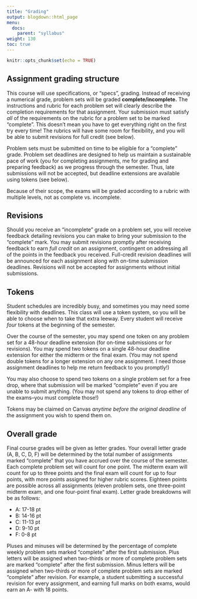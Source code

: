 ```yaml
---
title: "Grading"
output: blogdown::html_page
menu:
  docs:
    parent: "syllabus"
weight: 130
toc: true
---
```


```r
knitr::opts_chunk$set(echo = TRUE)
```

## Assignment grading structure

This course will use specifications, or "specs", grading. Instead of receiving a numerical grade, problem sets will be graded **complete/incomplete.** The instructions and rubric for each problem set will clearly describe the completion requirements for that assignment. Your submission must satisfy _all_ of the requirements on the rubric for a problem set to be marked "complete". This doesn't mean you have to get everything right on the first try every time! The rubrics will have some room for flexibility, and you will be able to submit revisions for full credit (see below).

Problem sets must be submitted on time to be eligible for a "complete" grade. Problem set deadlines are designed to help us maintain a sustainable pace of work (you for completing assignments, me for grading and preparing feedback) as we progress through the semester. Thus, late submissions will not be accepted, but deadline extensions are available using tokens (see below).

Because of their scope, the exams will be graded according to a rubric with multiple levels, not as complete vs. incomplete. 

## Revisions

Should you receive an "incomplete" grade on a problem set, you will receive feedback detailing revisions you can make to bring your submission to the "complete" mark. You may submit revisions promptly after receiving feedback to earn _full credit_ on an assignment, contingent on addressing all of the points in the feedback you received. Full-credit revision deadlines will be announced for each assignment along with on-time submission deadlines. Revisions will not be accepted for assignments without initial submissions.

## Tokens

Student schedules are incredibly busy, and sometimes you may need some flexibility with deadlines. This class will use a token system, so you will be able to choose when to take that extra leeway. Every student will receive _four_ tokens at the beginning of the semester. 

Over the course of the semester, you may spend one token on any problem set for a 48-hour deadline extension (for on-time submissions or for revisions). You may spend two tokens on a single 48-hour deadline extension for either the midterm or the final exam. (You may not spend double tokens for a longer extension on any one assignment. I need those assignment deadlines to help me return feedback to you promptly!)

You may also choose to spend two tokens on a single problem set for a free drop, where that submission will be marked "complete" even if you are unable to submit anything. (You may not spend any tokens to drop either of the exams--you must complete those!) 

Tokens may be claimed on Canvas _anytime before the original deadline_ of the assignment you wish to spend them on.

## Overall grade

Final course grades will be given as letter grades. Your overall letter grade (A, B, C, D, F) will be determined by the total number of assignments marked "complete" that you have accrued over the course of the semester. Each complete problem set will count for one point. The midterm exam will count for up to three points and the final exam will count for up to four points, with more points assigned for higher rubric scores. Eighteen points are possible across all assignments (eleven problem sets, one three-point midterm exam, and one four-point final exam). Letter grade breakdowns will be as follows:

- A: 17-18 pt
- B: 14-16 pt
- C: 11-13 pt
- D: 9-10 pt
- F: 0-8 pt

Pluses and minuses will be determined by the percentage of complete weekly problem sets marked "complete" after the first submission. Plus letters will be assigned when two-thirds or more of complete problem sets are marked "complete" after the first submission. Minus letters will be assigned when two-thirds or more of complete problem sets are marked "complete" after revision. For example, a student submitting a successful revision for every assignment, and earning full marks on both exams, would earn an A- with 18 points.
